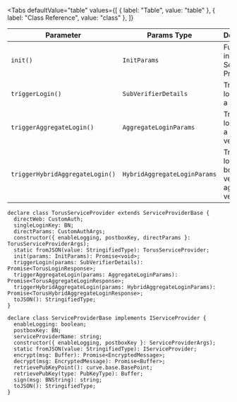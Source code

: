 
<Tabs
  defaultValue="table"
  values={[
    { label: "Table", value: "table" },
    { label: "Class Reference", value: "class" },
  ]}
>

<TabItem value="table">

| Parameter                       | Params Type                  | Description                                               |
| ------------------------------- | ---------------------------- | --------------------------------------------------------- |
| `init()`                        | `InitParams`                 | Function to initialize Service Provider                   |
| `triggerLogin()`                | `SubVerifierDetails`         | Triggers login using a verifier                           |
| `triggerAggregateLogin()`       | `AggregateLoginParams`       | Triggers login using a aggregate verifier                 |
| `triggerHybridAggregateLogin()` | `HybridAggregateLoginParams` | Triggers login using both verifier and aggregate verifier |

</TabItem>

<TabItem value="class">

```tsx
declare class TorusServiceProvider extends ServiceProviderBase {
  directWeb: CustomAuth;
  singleLoginKey: BN;
  directParams: CustomAuthArgs;
  constructor({ enableLogging, postboxKey, directParams }: TorusServiceProviderArgs);
  static fromJSON(value: StringifiedType): TorusServiceProvider;
  init(params: InitParams): Promise<void>;
  triggerLogin(params: SubVerifierDetails): Promise<TorusLoginResponse>;
  triggerAggregateLogin(params: AggregateLoginParams): Promise<TorusAggregateLoginResponse>;
  triggerHybridAggregateLogin(params: HybridAggregateLoginParams): Promise<TorusHybridAggregateLoginResponse>;
  toJSON(): StringifiedType;
}

declare class ServiceProviderBase implements IServiceProvider {
  enableLogging: boolean;
  postboxKey: BN;
  serviceProviderName: string;
  constructor({ enableLogging, postboxKey }: ServiceProviderArgs);
  static fromJSON(value: StringifiedType): IServiceProvider;
  encrypt(msg: Buffer): Promise<EncryptedMessage>;
  decrypt(msg: EncryptedMessage): Promise<Buffer>;
  retrievePubKeyPoint(): curve.base.BasePoint;
  retrievePubKey(type: PubKeyType): Buffer;
  sign(msg: BNString): string;
  toJSON(): StringifiedType;
}
```

</TabItem>

</Tabs>
